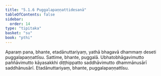 ```yaml
---
title: "5.1.6 Puggalapaṇṇattidesanā"
tableOfContents: false
sidebar:
  order: 14
type: "tipitaka"
basket: "su"
book: "pthi"
---
```



<DynamicBreadcrumb />

<Division number="150" book="pthi">

<Paragraph number="310" book="pthi">
Aparaṃ pana, bhante, etadānuttariyaṃ, yathā bhagavā dhammaṃ deseti puggalapaṇṇattīsu. Sattime, bhante, puggalā. Ubhatobhāgavimutto paññāvimutto kāyasakkhi diṭṭhippatto saddhāvimutto dhammānusārī saddhānusārī. Etadānuttariyaṃ, bhante, puggalapaṇṇattīsu.
</Paragraph>
</Division>